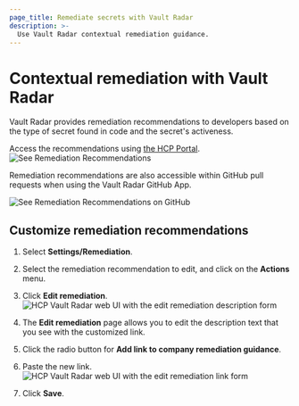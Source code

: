 ```yaml
---
page_title: Remediate secrets with Vault Radar
description: >-
  Use Vault Radar contextual remediation guidance.
---
```


# Contextual remediation with Vault Radar

Vault Radar provides remediation recommendations to developers based on the type
of secret found in code and the secret's activeness.

Access the recommendations using [the HCP Portal](https://portal.cloud.hashicorp.com/).
![See Remediation Recommendations](/img/docs/vault-radar/remediation/see-remediation-link.png)

Remediation recommendations are also accessible within GitHub pull requests when
using the Vault Radar GitHub App.

![See Remediation Recommendations on GitHub](/img/docs/vault-radar/remediation/see-remediation-link-pr-checks.png)

## Customize remediation recommendations

1. Select **Settings/Remediation**.

1. Select the remediation recommendation to edit, and click on the **Actions**
   menu.

1. Click **Edit remediation**.
   ![HCP Vault Radar web UI with the edit remediation description form](/img/docs/vault-radar/remediation/edit-description.png)

1. The **Edit remediation** page allows you to edit the description text that
   you see with the customized link.

1. Click the radio button for **Add link to company remediation guidance**.

1. Paste the new link.
   ![HCP Vault Radar web UI with the edit remediation link form](/img/docs/vault-radar/remediation/edit-link.png)

1. Click **Save**.